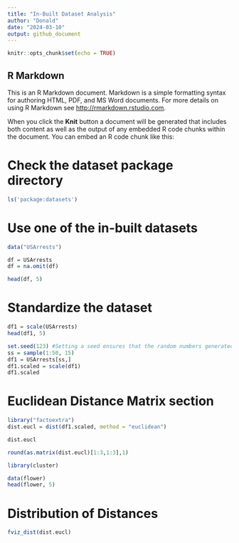 ```yaml
---
title: "In-Built Dataset Analysis"
author: "Donald"
date: "2024-03-10"
output: github_document
---
```


```r
knitr::opts_chunk$set(echo = TRUE)
```

## R Markdown

This is an R Markdown document. Markdown is a simple formatting syntax for authoring HTML, PDF, and MS Word documents. For more details on using R Markdown see <http://rmarkdown.rstudio.com>.

When you click the **Knit** button a document will be generated that includes both content as well as the output of any embedded R code chunks within the document. You can embed an R code chunk like this:

# Check the dataset package directory

```r
ls('package:datasets')
```
# Use one of the in-built datasets
```r
data("USArrests")

df = USArrests
df = na.omit(df)

head(df, 5)
```
# Standardize the dataset

```r
df1 = scale(USArrests)
head(df1, 5)

```

```r
set.seed(123) #Setting a seed ensures that the random numbers generated by R are reproducible
ss = sample(1:50, 15)
df1 = USArrests[ss,]
df1.scaled = scale(df1)
df1.scaled
```
# Euclidean Distance Matrix section
```r
library("factoextra")
dist.eucl = dist(df1.scaled, method = "euclidean")

dist.eucl
```

```r
round(as.matrix(dist.eucl)[1:3,1:3],1)
```

```r
library(cluster)

data(flower)
head(flower, 5)
```

# Distribution of Distances
```r

fviz_dist(dist.eucl)

```
